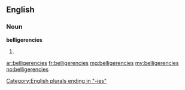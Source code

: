 ==English==

===Noun===
'''belligerencies'''

# {{plural of|[[belligerency]]}}

[[Category:English plurals ending in "-ies"]]

[[ar:belligerencies]]
[[fr:belligerencies]]
[[mg:belligerencies]]
[[my:belligerencies]]
[[no:belligerencies]]